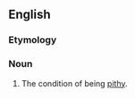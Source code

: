 ==English==

===Etymology===
{{suffix|en|pithy|ness}}

===Noun===
{{en-noun|-|es}}

# The condition of being [[pithy]].
